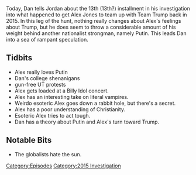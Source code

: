 {{DEFAULTSORT:
    #_EPISODE_0070:Sep 29- Oct 3, 2015
}}{{Episode
    | title             = Sep 29- Oct 3, 2015
    | caption           = Listen to this episode on [https://knowledgefight.libsyn.com/knowledge-fight-sep-29-oct-3-2015 Libsyn] [https://open.spotify.com/episode/0TxdVNJeCfF5bpfv1GpZXm Spotify], Read the [[Transcript/70: Sep 29- Oct 3, 2015|Unofficial Transcript]]
    | episodeNumber     = 70
    | length            = 01:54:02
    | airDate           = August 4, 2017
    | coverageStartDate = September 29, 2015
    | coverageEndDate   = October 3, 2015
    | episodeType       = [[:Category:2015 Investigation|2015 Investigation]]
    | appearance        = [[Putin]], [[Joe Biggs]]
    | beverage          = Farmer's Artificial Strawberry Aloe Vera Drink
    | oocDrop           = 1) I pray many times a week, not everyday. 2) Alex is American royalty, he's sickeningly Americana.
    | previousEpisode   = [[69: August 1, 2017]]
    | nextEpisode       = [[71: August 4, 2017]]
}}

{{Stub}}

Today, Dan tells Jordan about the 13th (13th?) installment in his investigation into what happened to get Alex Jones to team up with Team Trump back in 2015. In this leg of the hunt, nothing really changes about Alex's feelings about Trump, but he does seem to throw a considerable amount of his weight behind another nationalist strongman, namely Putin. This leads Dan into a sea of rampant speculation.

==Tidbits==

*Alex really loves Putin
*Dan's college shenanigans
*gun-free UT protests
*Alex gets loaded at a Billy Idol concert.
*Alex has an interesting take on literal vampires.
*Weirdo esoteric Alex goes down a rabbit hole, but there's a secret.
*Alex has a poor understanding of Christianity.
*Esoteric Alex tries to act tough.
*Dan has a theory about Putin and Alex's turn toward Trump.

==Notable Bits==

*The globalists hate the sun.

[[Category:Episodes]]
[[Category:2015 Investigation]]
